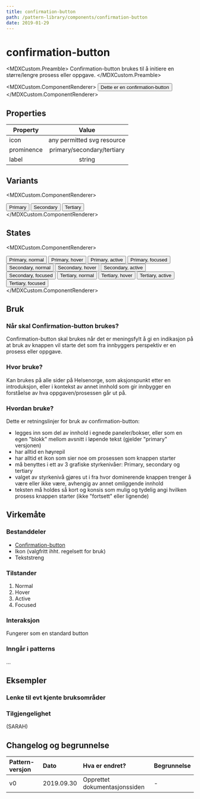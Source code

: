 ```yaml
---
title: confirmation-button
path: /pattern-library/components/confirmation-button
date: 2019-01-29
---
```



# confirmation-button
<MDXCustom.Preamble>
Confirmation-button brukes til å initiere en større/lengre prosess eller oppgave.
</MDXCustom.Preamble>

<MDXCustom.ComponentRenderer>
    <button>Dette er en confirmation-button</button>
</MDXCustom.ComponentRenderer>

## Properties
| Property   |           Value            |
| ---------- | :------------------------: |
| icon       | any permitted svg resource |
| prominence | primary/secondary/tertiary |
| label      |           string           |

## Variants
<MDXCustom.ComponentRenderer>
    <div>
        <button>Primary</button>
        <button>Secondary</button>
        <button>Tertiary</button>
    </div>
</MDXCustom.ComponentRenderer>

## States
<MDXCustom.ComponentRenderer>
    <div>
        <button>Primary, normal</button>
        <button>Primary, hover</button>
        <button>Primary, active</button>
        <button>Primary, focused</button>
        <button>Secondary, normal</button>
        <button>Secondary, hover</button>
        <button>Secondary, active</button>
        <button>Secondary, focused</button>
        <button>Tertiary, normal</button>
        <button>Tertiary, hover</button>
        <button>Tertiary, active</button>
        <button>Tertiary, focused</button>
    </div>
</MDXCustom.ComponentRenderer>

## Bruk
### Når skal Confirmation-button brukes?

Confirmation-button skal brukes når det er meningsfylt å gi en indikasjon på at bruk av knappen vil starte det som fra innbyggers perspektiv er en prosess eller oppgave.

### Hvor bruke? 

Kan brukes på alle sider på Helsenorge, som aksjonspunkt etter en introduksjon, eller i kontekst av annet innhold som gir innbygger en forståelse av hva oppgaven/prosessen går ut på. 

### Hvordan bruke?
Dette er retningslinjer for bruk av confirmation-button:
- legges inn som del av innhold i egnede paneler/bokser, eller som en egen "blokk" mellom avsnitt i løpende tekst (gjelder "primary" versjonen)
- har alltid en høyrepil
- har alltid et ikon som sier noe om prosessen som knappen starter
- må benyttes i ett av 3 grafiske styrkenivåer: Primary, secondary og tertiary
- valget av styrkenivå gjøres ut i fra hvor dominerende knappen trenger å være eller ikke være, avhengig av annet omliggende innhold
- teksten må holdes så kort og konsis som mulig og tydelig angi hvilken prosess knappen starter (ikke "fortsett" eller lignende)

## Virkemåte
### Bestanddeler

- [Confirmation-button](/pattern-library/components/confirmation-button)
- Ikon (valgfritt ihht. regelsett for bruk)
- Tekststreng

### Tilstander

1. Normal
2. Hover
3. Active
4. Focused

### Interaksjon

Fungerer som en standard button


### Inngår i patterns

... 


## Eksempler

### Lenke til evt kjente bruksområder

### Tilgjengelighet

(SARAH)

## Changelog og begrunnelse
| Pattern-versjon | Dato       | Hva er endret?                | Begrunnelse |
| :-------------- | :--------- | :---------------------------- | :---------- |
| v0              | 2019.09.30 | Opprettet dokumentasjonssiden | -           |

